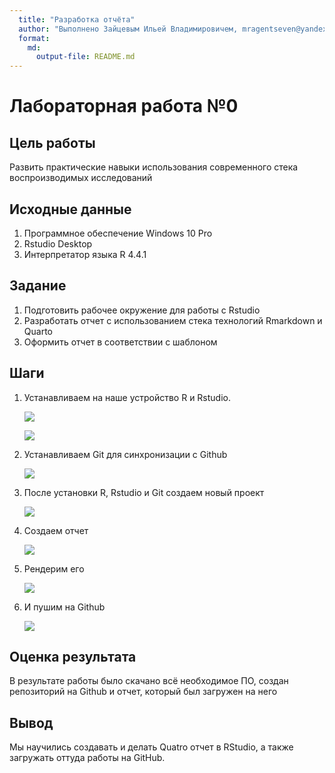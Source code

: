 ```yaml
---
  title: "Разработка отчёта"
  author: "Выполнено Зайцевым Ильей Владимировичем, mragentseven@yandex.ru"
  format: 
    md: 
      output-file: README.md
---
```


# Лабораторная работа №0

## Цель работы 

Развить практические навыки использования современного стека воспроизводимых исследований

## Исходные данные

  1. Программное обеспечение Windows 10 Pro
  2. Rstudio Desktop
  3. Интерпретатор языка R 4.4.1

## Задание

  1. Подготовить рабочее окружение для работы с Rstudio
  2. Разработать отчет с использованием стека технологий Rmarkdown и Quarto
  3. Оформить отчет в соответствии с шаблоном

## Шаги

 1. Устанавливаем на наше устройство R и Rstudio.

    ![](img/1.png)

    ![](img/2.png)

 2. Устанавливаем Git для синхронизации с Github

    ![](img/3.png)

 3. После установки R, Rstudio и Git создаем новый проект

    ![](img/4.png)

 4. Создаем отчет

    ![](img/5.png)

 5. Рендерим его

    ![](img/6.png)

 6. И пушим на Github

    ![](img/7.png)

## Оценка результата

В результате работы было скачано всё необходимое ПО, создан репозиторий на Github и отчет, который был загружен на него

## Вывод

Мы научились создавать и делать Quatro отчет в RStudio, а также загружать оттуда работы на GitHub.
